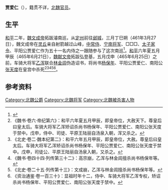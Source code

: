 '''贾爱仁'''（{{bd|？||465年|catIdx=B步}}），籍贯不详，[[北魏|北魏]][[官员|官员]]。

==生平==
[[和平_(北魏)|和平]]二年，[[魏文成帝|魏文成帝]]拓跋濬南巡，从[[定州|定州]]前往[[邺城|邺城]]，三月丁巳朔（461年3月27日），魏文成帝在[[灵丘|灵丘]]亲自射箭越过山峰，[[中常侍|中常侍]]、[[宁南将军|宁南将军]]、□□□、[[太子家令|太子家令]]、平阳公贾爱仁作为五十一名内侍之一跟随参与了这次南巡<ref name=autogenerated1>{{Citation| last=| first=| author-link=山西省考古研究所、灵丘县文物局| year=1997年| title=《山西灵丘北魏文成帝〈南巡碑〉》| periodical=《文物》| volume=| issue=12期| pages=70-79| url=http://www.cnki.com.cn/Article/CJFDTOTAL-WENW199712011.htm| doi=| oclc=| accessdate=2020-08-28| archive-date=2019-07-25| archive-url=https://web.archive.org/web/20190725155706/http://www.cnki.com.cn/Article/CJFDTOTAL-WENW199712011.htm| dead-url=no}}</ref>。[[和平_(北魏)|和平]]六年夏五月甲辰（465年6月21日），[[魏献文帝|魏献文帝]]拓跋弘登基，五月戊申（465年6月25日）之前，车骑大将军[[乙浑|乙浑]]联合[[林金闾|林金闾]]伪造诏书，将尚书[[杨保年|杨保年]]、平阳公贾爱仁、南阳公[[张天度|张天度]]在皇宫中杀死<ref>《魏书·卷六·帝纪第六》：和平六年夏五月甲辰，即皇帝位，大赦天下。尊皇后曰皇太后。车骑大将军乙浑矫诏杀尚书杨保年、平阳公贾爱仁、南阳公张天度于禁中。戊申，侍中、司徒、平原王陆丽自汤泉入朝，浑又杀之。</ref><ref>《北史·卷二·魏本纪第二》：和平六年五月甲辰，即皇帝位，大赦。尊皇后曰皇太后。车骑大将军乙浑矫诏杀尚书杨保年、平阳公贾爱仁、南阳公张天度于禁中。戊申，司徒公、平原王陆丽自汤泉入朝，又杀之。</ref><ref>《魏书·卷四十四·列传第三十二》：高宗崩，乙浑与林金闾擅杀尚书杨保年等。</ref><ref>《北史·卷二十五·列传第十三》：文成崩，乙浑与林金闾擅杀尚书杨保年等。</ref><ref>《资治通鉴·卷一百三十》：显祖时年十二，侍中、车骑大将军乙浑专权，矫诏杀尚书杨保年、平阳公贾爱仁、南阳公张天度于禁中。</ref>。

==参考资料==
{{reflist}}

[[Category:北魏公爵|Category:北魏公爵]]
[[Category:北魏将军|Category:北魏将军]]
[[Category:北魏被杀害人物|Category:北魏被杀害人物]]